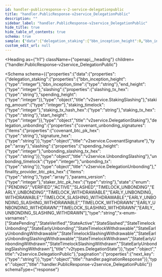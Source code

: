 ```yaml
---
id: handler-publicresponse-v-2-service-delegationpublic
title: "handler.PublicResponse-v2service_DelegationPublic"
description: ""
sidebar_label: "handler.PublicResponse-v2service_DelegationPublic"
hide_title: true
hide_table_of_contents: true
schema: true
sample: {"data":{"delegation_staking":{"bbn_inception_height":0,"bbn_inception_time":"string","end_height":0,"slashing":{"slashing_tx_hex":"string","spending_height":0},"staking_amount":0,"staking_timelock":0,"staking_tx_hash_hex":"string","staking_tx_hex":"string","start_height":0},"delegation_unbonding":{"covenant_unbonding_signatures":[{"covenant_btc_pk_hex":"string","signature_hex":"string"}],"slashing":{"spending_height":0,"unbonding_slashing_tx_hex":"string"},"unbonding_timelock":0,"unbonding_tx":"string"},"finality_provider_btc_pks_hex":["string"],"params_version":0,"staker_btc_pk_hex":"string","state":"PENDING"},"pagination":{"next_key":"string"}}
custom_edit_url: null
---
```



<Heading
  as={"h1"}
  className={"openapi__heading"}
  children={"handler.PublicResponse-v2service_DelegationPublic"}
>
</Heading>





<Schema
  schema={{"properties":{"data":{"properties":{"delegation_staking":{"properties":{"bbn_inception_height":{"type":"integer"},"bbn_inception_time":{"type":"string"},"end_height":{"type":"integer"},"slashing":{"properties":{"slashing_tx_hex":{"type":"string"},"spending_height":{"type":"integer"}},"type":"object","title":"v2service.StakingSlashing"},"staking_amount":{"type":"integer"},"staking_timelock":{"type":"integer"},"staking_tx_hash_hex":{"type":"string"},"staking_tx_hex":{"type":"string"},"start_height":{"type":"integer"}},"type":"object","title":"v2service.DelegationStaking"},"delegation_unbonding":{"properties":{"covenant_unbonding_signatures":{"items":{"properties":{"covenant_btc_pk_hex":{"type":"string"},"signature_hex":{"type":"string"}},"type":"object","title":"v2service.CovenantSignature"},"type":"array"},"slashing":{"properties":{"spending_height":{"type":"integer"},"unbonding_slashing_tx_hex":{"type":"string"}},"type":"object","title":"v2service.UnbondingSlashing"},"unbonding_timelock":{"type":"integer"},"unbonding_tx":{"type":"string"}},"type":"object","title":"v2service.DelegationUnbonding"},"finality_provider_btc_pks_hex":{"items":{"type":"string"},"type":"array"},"params_version":{"type":"integer"},"staker_btc_pk_hex":{"type":"string"},"state":{"enum":["PENDING","VERIFIED","ACTIVE","SLASHED","TIMELOCK_UNBONDING","EARLY_UNBONDING","TIMELOCK_WITHDRAWABLE","EARLY_UNBONDING_WITHDRAWABLE","TIMELOCK_SLASHING_WITHDRAWABLE","EARLY_UNBONDING_SLASHING_WITHDRAWABLE","TIMELOCK_WITHDRAWN","EARLY_UNBONDING_WITHDRAWN","TIMELOCK_SLASHING_WITHDRAWN","EARLY_UNBONDING_SLASHING_WITHDRAWN"],"type":"string","x-enum-varnames":["StatePending","StateVerified","StateActive","StateSlashed","StateTimelockUnbonding","StateEarlyUnbonding","StateTimelockWithdrawable","StateEarlyUnbondingWithdrawable","StateTimelockSlashingWithdrawable","StateEarlyUnbondingSlashingWithdrawable","StateTimelockWithdrawn","StateEarlyUnbondingWithdrawn","StateTimelockSlashingWithdrawn","StateEarlyUnbondingSlashingWithdrawn"],"title":"v2types.DelegationState"}},"type":"object","title":"v2service.DelegationPublic"},"pagination":{"properties":{"next_key":{"type":"string"}},"type":"object","title":"handler.paginationResponse"}},"type":"object","title":"handler.PublicResponse-v2service_DelegationPublic"}}
  schemaType={"response"}
>
  
</Schema>
            